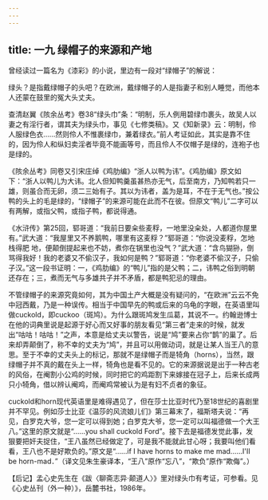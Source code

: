 ```yaml
---
---
---
```

title: 一九 绿帽子的来源和产地
---






曾经读过一篇名为《漆彩》的小说，里边有一段对“绿帽子”的解说：

绿头？是指戴绿帽子的头吧？在欧洲，戴绿帽子的人是指妻子和别人睡觉，而他本人还蒙在鼓里的冤大头丈夫。

查清赵翼《陔余丛考》卷38“绿头巾”条：“明制，乐人例用碧绿巾裹头，故吴人以妻之有淫行者，谓其夫为绿头巾，事见《七修类稿》。又《知新录》云：明制，伶人服绿色衣……然则伶人不惟裹绿巾，兼着绿衣。”前人考证如此，其实是靠不住的，因为伶人和纵妇卖淫者毕竟不能画等号，而且伶人不仅帽子是绿的，连袍子也是绿的。

《陔余丛考》同卷又引宋庄绰《鸡肋编》“浙人以鸭为讳”。《鸡肋编》原文如下：“浙人以鸭儿为大讳。北人但知鸭羹虽甚热亦无气，后至南方，乃知鸭若只一雄，则虽合而无卵，须二三始有子。其以为讳者，盖为是耳，不在于无气也。”按公鸭的头上的毛是绿的，“绿帽子”的来源可能在此而不在彼。但原文“鸭儿”二字可以有两解，或指父鸭，或指子鸭，都说得通。

《水浒传》第25回，郓哥道：“我前日要籴些麦稃，一地里没籴处，人都道你屋里有。”武大道：“我屋里又不养鹅鸭，哪里有这麦稃？”郓哥道：“你说没麦稃，怎地栈得肥 地，便颠倒提起来也不妨，煮你在锅里也没气？”武大道：“含鸟猢狲，倒骂得我好！我的老婆又不偷汉子，我如何是鸭？”郓哥道：“你老婆不偷汉子，只偷子汉。”这一段书证明：一，《鸡肋编》的“鸭儿”指的是父鸭；二，讳鸭之俗到明朝还存在；三，煮而无气与多雄共子并不矛盾，都是鸭犯忌的理由。

不管绿帽子的来源究竟如何，其为中国土产大概是没有疑问的，“在欧洲”云云不免中冠西戴，乃是一种误传。相当于中国早先的鸭或后来的乌龟的字眼，在英语里叫做cuckold，即cuckoo（斑鸠）。为什么跟斑鸠发生瓜葛，其说不一。约翰逊博士在他的词典里说是起源于好心而又好事的朋友看见“第三者”走来的时候，就发出“咕咕！咕咕！”之声，本意是给丈夫以警告，说是“鸠”要来占你“鹊”的巢了。后来却弄颠倒了，称不幸的丈夫为“鸠”，并且可以用做动词，就是让某人当王八的意思。至于不幸的丈夫头上的标记，那就不是绿帽子而是犄角（horns），当然，跟绿帽子并不真的戴在头上一样，犄角也是看不见的。它的来源据说是出于一种古老的风俗，在阉割小公鸡的时候，同时把它的鸡距割下来嫁接在冠子上，后来长成两只小犄角，借以辨认阉鸡，而阉鸡常被认为是有妇不贞者的象征。

cuckold和horn现代英语里是难得遇见了，但在莎士比亚时代乃至18世纪的喜剧里并不罕见。例如莎士比亚《温莎的风流娘儿们》第三幕末了，福斯塔夫说：“再见，白罗克大爷，您一定可以得到她；白罗克大爷，您一定可以叫福德做一个大王八。”这里的原文就是“……you shall cuckold Ford”。接下去是福德发觉此事，发狠要把奸夫捉住，“王八虽然已经做定了，可是我不能就此甘心呀；我要叫他们看看，王八也不是好欺负的。”原文是“……if I have horns to make me mad……I'II be horn-mad．”（译文见朱生豪译本，“王八”原作“忘八”，“欺负”原作“欺侮”。）

【后记】孟心史先生在《跋〈聊斋志异·颠道人〉》里对绿头巾有考证，可参看。见《心史丛刊（外一种）》，岳麓书社，1986年。